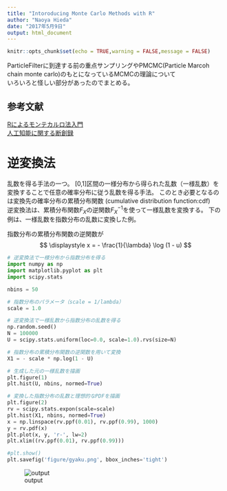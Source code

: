 ```yaml
---
title: "Intoroducing Monte Carlo Methods with R"
author: "Naoya Hieda"
date: "2017年5月9日"
output: html_document
---
```


```r
knitr::opts_chunk$set(echo = TRUE,warning = FALSE,message = FALSE)
```

ParticleFilterに到達する前の重点サンプリングやPMCMC(Particle Marcoh chain monte carlo)のもとになっているMCMCの理論について  
いろいろと怪しい部分があったのでまとめる。

## 参考文献

[Rによるモンテカルロ法入門](https://pub.maruzen.co.jp/book_magazine/book_data/search/9784621065273.html)  
[人工知能に関する断創録](http://aidiary.hatenablog.com/entry/20140620/1403272044)

# 逆変換法
乱数を得る手法の一つ。
[0,1]区間の一様分布から得られた乱数（一様乱数）を変換することで任意の確率分布に従う乱数を得る手法。
このとき必要となるのは変換先の確率分布の累積分布関数
(cumulative distribution function:cdf)  
逆変換法は、累積分布関数$F_X$の逆関数$F^{−1}_X$を使って一様乱数を変換する。
下の例は、一様乱数を指数分布の乱数に変換した例。

指数分布の累積分布関数の逆関数が
$$
\displaystyle x = - \frac{1}{\lambda} \log (1 - u)
$$
```python
# 逆変換法で一様分布から指数分布を得る
import numpy as np
import matplotlib.pyplot as plt
import scipy.stats

nbins = 50

# 指数分布のパラメータ（scale = 1/lambda）
scale = 1.0

# 逆変換法で一様乱数から指数分布の乱数を得る
np.random.seed()
N = 100000
U = scipy.stats.uniform(loc=0.0, scale=1.0).rvs(size=N)

# 指数分布の累積分布関数の逆関数を用いて変換
X1 = - scale * np.log(1 - U)

# 生成した元の一様乱数を描画
plt.figure(1)
plt.hist(U, nbins, normed=True)

# 変換した指数分布の乱数と理想的なPDFを描画
plt.figure(2)
rv = scipy.stats.expon(scale=scale)
plt.hist(X1, nbins, normed=True)
x = np.linspace(rv.ppf(0.01), rv.ppf(0.99), 1000)
y = rv.pdf(x)
plt.plot(x, y, 'r-', lw=2)
plt.xlim((rv.ppf(0.01), rv.ppf(0.99)))

#plt.show()
plt.savefig('figure/gyaku.png', bbox_inches='tight')
```
![output](figure/gyaku.png)
